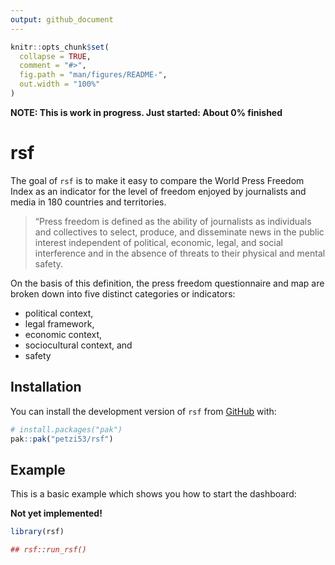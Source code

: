 ```yaml
---
output: github_document
---
```


<!-- README.md is generated from README.Rmd. Please edit that file -->

```r
knitr::opts_chunk$set(
  collapse = TRUE,
  comment = "#>",
  fig.path = "man/figures/README-",
  out.width = "100%"
)
```

**NOTE: This is work in progress. Just started: About 0% finished**


# rsf

<!-- badges: start -->
<!-- badges: end -->

The goal of `rsf` is to make it easy to compare the World Press Freedom Index as an indicator for the level of freedom enjoyed by journalists and media in 180 countries and territories. 

> “Press freedom is defined as the ability of journalists as individuals and collectives to select, produce, and disseminate news in the public interest independent of political, economic, legal, and social interference and in the absence of threats to their physical and mental safety.

On the basis of this definition, the press freedom questionnaire and map are broken down into five distinct categories or indicators: 

- political context, 
- legal framework, 
- economic context, 
- sociocultural context, and 
- safety

## Installation

You can install the development version of `rsf` from [GitHub](https://github.com/) with:

``` r
# install.packages("pak")
pak::pak("petzi53/rsf")
```

## Example

This is a basic example which shows you how to start the dashboard:

**Not yet implemented!**

```r
library(rsf)

## rsf::run_rsf()
```


